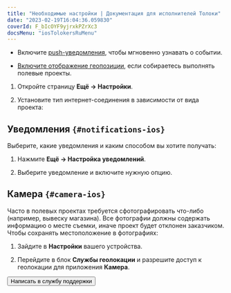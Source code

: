 ```yaml
---
title: "Необходимые настройки | Документация для исполнителей Толоки"
date: "2023-02-19T16:04:36.059830"
coverId: F_bIcOYF9yjrxkPZrXc3
docsMenu: "iosTolokersRuMenu"
---
```



<RuSettingsContent1/>

- Включите [push-уведомления](#notifications-ios), чтобы мгновенно узнавать о событии.

- [Включите отображение геопозиции](#camera-ios), если собираетесь выполнять полевые проекты.


<RuSettingsContent2/>

1. Откройте страницу **Ещё → Настройки**.

1. Установите тип интернет-соединения в зависимости от вида проекта:

    <RuSettingsContent3/>

## Уведомления `{#notifications-ios}`

Выберите, какие уведомления и каким способом вы хотите получать:

1. Нажмите **Ещё → Настройка уведомлений**.

1. Выберите уведомление и включите нужную опцию.

## Камера `{#camera-ios}`

Часто в полевых проектах требуется сфотографировать что-либо (например, вывеску магазина). Все фотографии должны содержать информацию о месте съемки, иначе проект будет отклонен заказчиком. Чтобы сохранять местоположение в фотографиях:

1. Зайдите в **Настройки** вашего устройства.

1. Перейдите в блок **Службы геолокации** и разрешите доступ к геолокации для приложения **Камера**.

<Button view="defaultInverse" size="l" type="link" url="../troubleshooting/support?form-source=settings">Написать в службу поддержки</Button>
